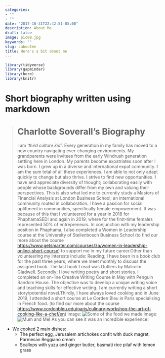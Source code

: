 ```yaml
---
categories:
- ""
- ""
date: "2017-10-31T22:42:51-05:00"
description: About Me
draft: false
image: pic08.jpg
keywords: ""
slug: caboutme
title: Here's a bit about me
---
```



```r
library(tidyverse)  
library(gapminder)  
library(here)
library(knitr)
```

# Short biography written using markdown

> # Charlotte Soverall's Biography 
I am *‘third culture kid’*. Every generation in my family has moved to a new country navigating ever-changing environments. My grandparents were invitees from the early Windrush generation settling here in London. My parents become expatriates soon after I was born. I grew up in a diverse and international expat community. I am the sum total of all these experiences. I am able to not only adapt quickly to change but also thrive. I strive to find new opportunities.  I have and appreciate diversity of thought; collaborating easily with people whose backgrounds differ from my own and valuing their perspectives. This is also what led me to currently study a Masters of Financial Analysis at London Business School; an international community routed in collaboration. 
I have a passion for social upliftment in communities, specifically female empowerment. It was because of this that I volunteered for a year in 2018 for PhaphamaSEDI and again in 2019; where for the first-time females represented 50% of entrepreneurs. In conjunction with my leadership position in Phaphama, I also completed a Women in Leadership course at the University of Stellenbosch Business School (to find our more about the course <https://www.getsmarter.com/courses/za/women-in-leadership-online-short-course>) to support me in my future career.Other than volunteering my interests include: Reading; I have been in a book club for the past three years, where we meet monthly to discuss the assigned book. The last book I read was Outliers by Malcolm Gladwell. Secondly; I love writing poetry and short stories. I completed an on-line Creative Writing Course in May with Penguin Random House. The objective was to develop a unique writing voice and teaching skills for effective writing. I am currently writing a short story/potential novel.Thirdly, I have always loved cooking and in June 2019, I attended a short course at Le Corden Bleu in Paris specialising in French food. (to find our more about the course <https://www.cordonbleu.edu/paris/culinary-workshop-the-art-of-cooking-like-a-chef/en>) 
image: ![Some of the food we made](Data/IMG_6146.jpg) image: ![Mum and Me!](Data/IMG_6149.jpg)
As you can see it was an incredible experience!

* We cooked 2 main dishes:  
  + The perfect egg, Jerusalem artichokes confit with duck magret, Parmesan Reggiano cream 
  + Scallops with yuzu and ginger butter, basmati rice pilaf with lemon grass
